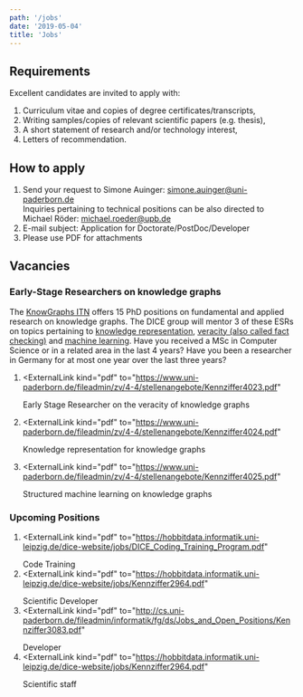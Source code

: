 ```yaml
---
path: '/jobs'
date: '2019-05-04'
title: 'Jobs'
---
```


## Requirements

Excellent candidates are invited to apply with:

1. Curriculum vitae and copies of degree certificates/transcripts,
2. Writing samples/copies of relevant scientific papers (e.g. thesis),
3. A short statement of research and/or technology interest,
4. Letters of recommendation.

## How to apply

1. Send your request to Simone Auinger: <a href="mailto:simone.auinger@uni-paderborn.de">simone.auinger@uni-paderborn.de</a>  
   Inquiries pertaining to technical positions can be also directed to Michael Röder: <a href="mailto:michael.roeder@upb.de">michael.roeder@upb.de</a>
2. E-mail subject: Application for Doctorate/PostDoc/Developer
3. Please use PDF for attachments

## Vacancies

### Early-Stage Researchers on knowledge graphs

The [KnowGraphs ITN](https://kg.codezen.net) offers 15 PhD positions on fundamental and applied research on knowledge graphs. The DICE group will mentor 3 of these ESRs on topics pertaining to [knowledge representation](https://www.uni-paderborn.de/fileadmin/zv/4-4/stellenangebote/Kennziffer4024.pdf), [veracity (also called fact checking)](https://www.uni-paderborn.de/fileadmin/zv/4-4/stellenangebote/Kennziffer4023.pdf) and [machine learning](https://www.uni-paderborn.de/fileadmin/zv/4-4/stellenangebote/Kennziffer4025.pdf). Have you received a MSc in Computer Science or in a related area in the last 4 years? Have you been a researcher in Germany for at most one year over the last three years?

1. <ExternalLink
     kind="pdf"
     to="https://www.uni-paderborn.de/fileadmin/zv/4-4/stellenangebote/Kennziffer4023.pdf"
   >
     Early Stage Researcher on the veracity of knowledge graphs
   </ExternalLink>

2. <ExternalLink
     kind="pdf"
     to="https://www.uni-paderborn.de/fileadmin/zv/4-4/stellenangebote/Kennziffer4024.pdf"
   >
     Knowledge representation for knowledge graphs
   </ExternalLink>

3. <ExternalLink
     kind="pdf"
     to="https://www.uni-paderborn.de/fileadmin/zv/4-4/stellenangebote/Kennziffer4025.pdf"
   >
     Structured machine learning on knowledge graphs
   </ExternalLink>

### Upcoming Positions

1. <ExternalLink
     kind="pdf"
     to="https://hobbitdata.informatik.uni-leipzig.de/dice-website/jobs/DICE_Coding_Training_Program.pdf"
   >
     Code Training
   </ExternalLink>
2. <ExternalLink
     kind="pdf"
     to="https://hobbitdata.informatik.uni-leipzig.de/dice-website/jobs/Kennziffer2964.pdf"
   >
     Scientific Developer
   </ExternalLink>
3. <ExternalLink
     kind="pdf"
     to="http://cs.uni-paderborn.de/fileadmin/informatik/fg/ds/Jobs_and_Open_Positions/Kennziffer3083.pdf"
   >
     Developer
   </ExternalLink>
4. <ExternalLink
     kind="pdf"
     to="https://hobbitdata.informatik.uni-leipzig.de/dice-website/jobs/Kennziffer2964.pdf"
   >
     Scientific staff
   </ExternalLink>

